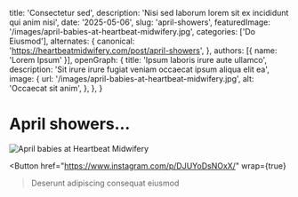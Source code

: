   title: 'Consectetur sed',
  description: 'Nisi sed laborum lorem sit ex incididunt qui anim nisi',
  date: '2025-05-06',
  slug: 'april-showers',
  featuredImage: '/images/april-babies-at-heartbeat-midwifery.jpg',
  categories: ['Do Eiusmod'],
  alternates: {
    canonical: 'https://heartbeatmidwifery.com/post/april-showers',
  },
  authors: [{ name: 'Lorem Ipsum' }],
  openGraph: {
    title: 'Ipsum laboris irure aute ullamco',
    description: 'Sit irure irure fugiat veniam occaecat ipsum aliqua elit ea',
    image: {
      url: '/images/april-babies-at-heartbeat-midwifery.jpg',
      alt: 'Occaecat sit anim',
    },
  },
}


# April showers…

<Image
  src="/images/april-babies-at-heartbeat-midwifery.jpg"
  size="large"
  wrap={true}
  alt="April babies at Heartbeat Midwifery"
/>

<Button
  href="https://www.instagram.com/p/DJUYoDsNOxX/"
  wrap={true}
>Deserunt adipiscing consequat eiusmod</Button>
